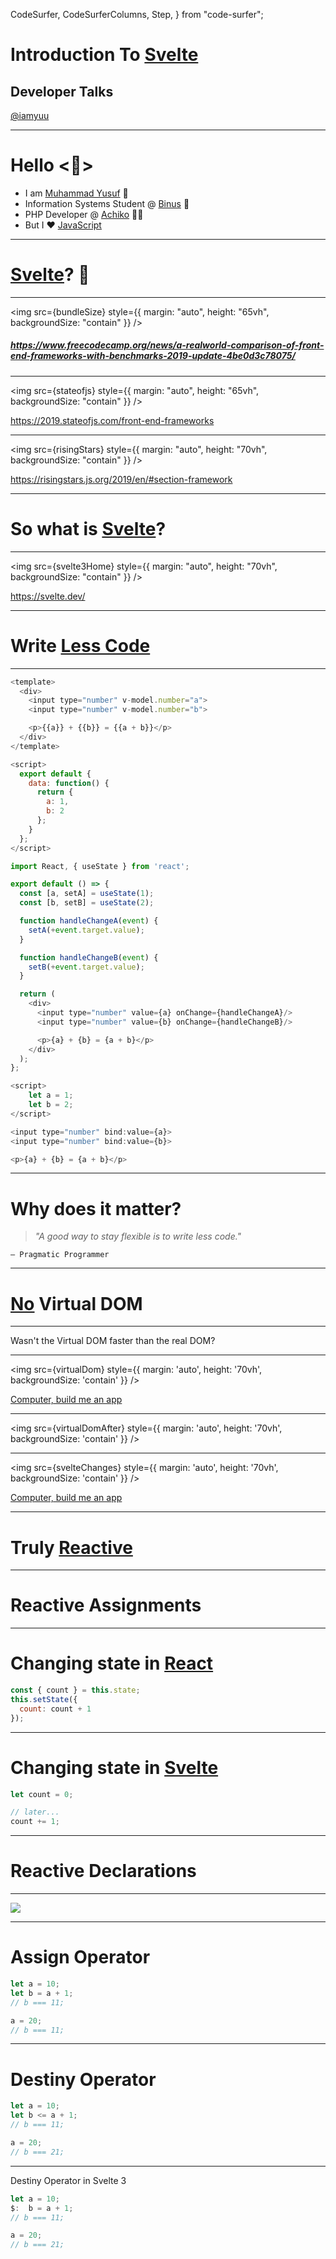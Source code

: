   CodeSurfer,
  CodeSurferColumns,
  Step,
} from "code-surfer";





# Introduction To [Svelte](https://svelte.dev/)

## Developer Talks

[@iamyuu](https://github.com/iamyuu)

---

# Hello <👋>

- I am [Muhammad Yusuf](https://iamyuu.netlify.com/) 🤝
- Information Systems Student @ [Binus](https://onlinelearning.binus.ac.id/) 🏫
- PHP Developer @ [Achiko](https://www.achiko.co) 👨‍💻
- But I ❤️ [JavaScript](https://developer.mozilla.org/en-US/docs/Web/JavaScript)

---

# [Svelte](https://svelte.dev/)? 🤔

<!-- Svelte apaan tuh? Baru denger -->

---

<img
  src={bundleSize}
  style={{ margin: "auto", height: "65vh", backgroundSize: "contain" }}
/>

##### https://www.freecodecamp.org/news/a-realworld-comparison-of-front-end-frameworks-with-benchmarks-2019-update-4be0d3c78075/

---

<img
  src={stateofjs}
  style={{ margin: "auto", height: "65vh", backgroundSize: "contain" }}
/>

https://2019.stateofjs.com/front-end-frameworks

---

<img
  src={risingStars}
  style={{ margin: "auto", height: "70vh", backgroundSize: "contain" }}
/>

https://risingstars.js.org/2019/en/#section-framework

---

# So what is [Svelte](https://svelte.dev/)?

---

<img
  src={svelte3Home}
  style={{ margin: "auto", height: "70vh", backgroundSize: "contain" }}
/>

https://svelte.dev/

---

# Write [Less Code](https://svelte.dev/blog/write-less-code)

---

<CodeSurfer>

``` js title="Vue" subtitle="263 characters"
<template>
  <div>
    <input type="number" v-model.number="a">
    <input type="number" v-model.number="b">

    <p>{{a}} + {{b}} = {{a + b}}</p>
  </div>
</template>

<script>
  export default {
    data: function() {
      return {
        a: 1,
        b: 2
      };
    }
  };
</script>
```

``` js title="React" subtitle="442 characters"
import React, { useState } from 'react';

export default () => {
  const [a, setA] = useState(1);
  const [b, setB] = useState(2);

  function handleChangeA(event) {
    setA(+event.target.value);
  }

  function handleChangeB(event) {
    setB(+event.target.value);
  }

  return (
    <div>
      <input type="number" value={a} onChange={handleChangeA}/>
      <input type="number" value={b} onChange={handleChangeB}/>

      <p>{a} + {b} = {a + b}</p>
    </div>
  );
};
```

``` js title="Svelte" subtitle="145 characters"
<script>
	let a = 1;
	let b = 2;
</script>

<input type="number" bind:value={a}>
<input type="number" bind:value={b}>

<p>{a} + {b} = {a + b}</p>
```

</CodeSurfer>

---

# Why does it matter?

> _"A good way to stay flexible is to write less code."_

`— Pragmatic Programmer`

---

# [No](https://www.dictionary.com/browse/no) Virtual DOM

---

Wasn't the Virtual DOM faster than the real DOM?

---

<img
  src={virtualDom}
  style={{ margin: 'auto', height: '70vh', backgroundSize: 'contain' }}
/>

[Computer, build me an app](https://www.youtube.com/watch?v=qqt6YxAZoOc)

---

<img
  src={virtualDomAfter}
  style={{ margin: 'auto', height: '70vh', backgroundSize: 'contain' }}
/>

---

<img
  src={svelteChanges}
  style={{ margin: 'auto', height: '70vh', backgroundSize: 'contain' }}
/>

[Computer, build me an app](https://www.youtube.com/watch?v=AdNJ3fydeao)

---

# Truly [Reactive](https://gist.github.com/staltz/868e7e9bc2a7b8c1f754)


---

# Reactive Assignments

---

# Changing state in [React](https://reactjs.org/)

``` js
const { count } = this.state;
this.setState({
  count: count + 1
});
```

---

# Changing state in [Svelte](https://svelte.dev/)

``` js
let count = 0;

// later...
count += 1;
```

---

# Reactive Declarations

---

<img src={spreadsheetGIF} />

---

# Assign Operator

``` js
let a = 10;
let b = a + 1;
// b === 11;

a = 20;
// b === 11;
```

---

# Destiny Operator

``` js
let a = 10;
let b <= a + 1;
// b === 11;

a = 20;
// b === 21;
```

---

Destiny Operator in Svelte 3

``` js
let a = 10;
$:  b = a + 1;
// b === 11;

a = 20;
// b === 21;
```
